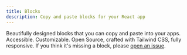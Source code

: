 ---
title: Blocks
description: Copy and paste blocks for your React app
---

Beautifully designed blocks that you can copy and paste into your apps. Accessible. Customizable. Open Source, crafted with Tailwind CSS, fully responsive.
If you think it's missing a block, please [open an issue](https://github.com/mehdibha/rcopy/issues/new).
